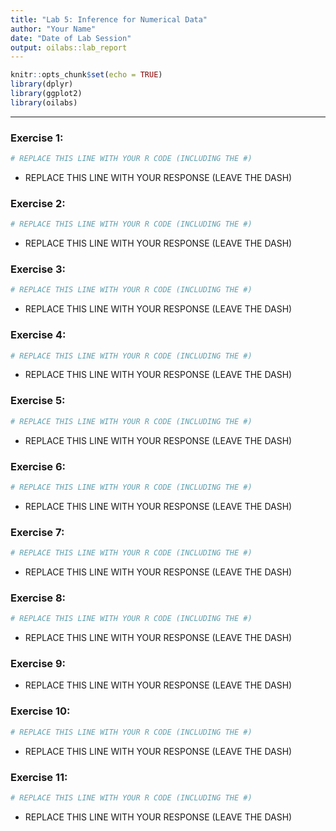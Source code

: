 ```yaml
---
title: "Lab 5: Inference for Numerical Data"
author: "Your Name"
date: "Date of Lab Session"
output: oilabs::lab_report
---
```


```r
knitr::opts_chunk$set(echo = TRUE)
library(dplyr)
library(ggplot2)
library(oilabs)
```

* * *

### Exercise 1:

```r
# REPLACE THIS LINE WITH YOUR R CODE (INCLUDING THE #)
```

- REPLACE THIS LINE WITH YOUR RESPONSE (LEAVE THE DASH)


### Exercise 2:

```r
# REPLACE THIS LINE WITH YOUR R CODE (INCLUDING THE #)
```

- REPLACE THIS LINE WITH YOUR RESPONSE (LEAVE THE DASH)


### Exercise 3:

```r
# REPLACE THIS LINE WITH YOUR R CODE (INCLUDING THE #)
```

- REPLACE THIS LINE WITH YOUR RESPONSE (LEAVE THE DASH)


### Exercise 4:

```r
# REPLACE THIS LINE WITH YOUR R CODE (INCLUDING THE #)
```

- REPLACE THIS LINE WITH YOUR RESPONSE (LEAVE THE DASH)


### Exercise 5:

```r
# REPLACE THIS LINE WITH YOUR R CODE (INCLUDING THE #)
```

- REPLACE THIS LINE WITH YOUR RESPONSE (LEAVE THE DASH)


### Exercise 6:

```r
# REPLACE THIS LINE WITH YOUR R CODE (INCLUDING THE #)
```

- REPLACE THIS LINE WITH YOUR RESPONSE (LEAVE THE DASH)


### Exercise 7:

```r
# REPLACE THIS LINE WITH YOUR R CODE (INCLUDING THE #)
```

- REPLACE THIS LINE WITH YOUR RESPONSE (LEAVE THE DASH)


### Exercise 8:

```r
# REPLACE THIS LINE WITH YOUR R CODE (INCLUDING THE #)
```

- REPLACE THIS LINE WITH YOUR RESPONSE (LEAVE THE DASH)


### Exercise 9:

- REPLACE THIS LINE WITH YOUR RESPONSE (LEAVE THE DASH)


### Exercise 10:

```r
# REPLACE THIS LINE WITH YOUR R CODE (INCLUDING THE #)
```

- REPLACE THIS LINE WITH YOUR RESPONSE (LEAVE THE DASH)


### Exercise 11:

```r
# REPLACE THIS LINE WITH YOUR R CODE (INCLUDING THE #)
```

- REPLACE THIS LINE WITH YOUR RESPONSE (LEAVE THE DASH)
